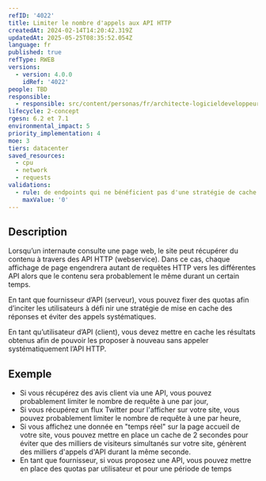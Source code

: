 ```yaml
---
refID: '4022'
title: Limiter le nombre d'appels aux API HTTP
createdAt: 2024-02-14T14:20:42.319Z
updatedAt: 2025-05-25T08:35:52.054Z
language: fr
published: true
refType: RWEB
versions:
  - version: 4.0.0
    idRef: '4022'
people: TBD
responsible:
  - responsible: src/content/personas/fr/architecte-logicieldeveloppeur.mdx
lifecycle: 2-concept
rgesn: 6.2 et 7.1
environmental_impact: 5
priority_implementation: 4
moe: 3
tiers: datacenter
saved_resources:
  - cpu
  - network
  - requests
validations:
  - rule: de endpoints qui ne bénéficient pas d'une stratégie de cache pertinente
    maxValue: '0'
---
```


## Description

Lorsqu’un internaute consulte une page web, le site peut récupérer du contenu à travers des API HTTP (webservice). Dans ce cas, chaque affichage de page engendrera autant de requêtes HTTP vers les différentes API alors que le contenu sera probablement le même durant un certain temps.

En tant que fournisseur d’API (serveur), vous pouvez fixer des quotas afin d’inciter les utilisateurs à défi nir une stratégie de mise en cache des réponses et éviter des appels systématiques.

En tant qu’utilisateur d’API (client), vous devez mettre en cache les résultats obtenus afin de pouvoir les proposer à nouveau sans appeler systématiquement l’API HTTP.

## Exemple

* Si vous récupérez des avis client via une API, vous pouvez probablement limiter le nombre de requête à une par jour,
* Si vous récupérez un flux Twitter pour l'afficher sur votre site, vous pouvez probablement limiter le nombre de requête à une par heure,
* Si vous affichez une donnée en "temps réel" sur la page accueil de votre site, vous pouvez mettre en place un cache de 2 secondes pour éviter que des milliers de visiteurs simultanés sur votre site, génèrent des milliers d'appels d'API durant la même seconde.
* En tant que fournisseur, si vous proposez une API, vous pouvez mettre en place des quotas par utilisateur et pour une période de temps
